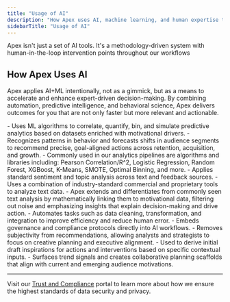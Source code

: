 ```yaml
---
title: "Usage of AI"
description: "How Apex uses AI, machine learning, and human expertise to drive speed, confidence, and predictive accuracy."
sidebarTitle: "Usage of AI"
---
```


<Note>
Apex isn't just a set of AI tools. It's a methodology-driven system with human-in-the-loop intervention points throughout our workflows
</Note>

## How Apex Uses AI

Apex applies AI+ML intentionally, not as a gimmick, but as a means to accelerate and enhance expert-driven decision-making. By combining automation, predictive intelligence, and behavioral science, Apex delivers outcomes for you that are not only faster but more relevant and actionable.

<AccordionGroup>
  <Accordion title="Machine Learning for Predictive Intelligence">
    - Uses ML algorithms to correlate, quantify, bin, and simulate predictive analytics based on datasets enriched with motivational drivers.
    - Recognizes patterns in behavior and forecasts shifts in audience segments to recommend precise, goal-aligned actions across retention, acquisition, and growth.
    - Commonly used in our analytics pipelines are algorithms and libraries including: Pearson Correlation/R^2, Logistic Regression, Random Forest, XGBoost, K-Means, SMOTE, Optimal Binning, and more.
  </Accordion>

  <Accordion title="Extended Text Analysis AI">
    - Applies standard sentiment and topic analysis across text and feedback sources.
    - Uses a combination of industry-standard commercial and proprietary tools to analyze text data.
    - Apex extends and differentiates from commonly seen text analysis by mathematically linking them to motivational data, filtering out noise and emphasizing insights that explain decision-making and drive action.
  </Accordion>

  <Accordion title="AI-Powered Data Processing & Automation">
    - Automates tasks such as data cleaning, transformation, and integration to improve efficiency and reduce human error.
    - Embeds governance and compliance protocols directly into AI workflows.
    - Removes subjectivity from recommendations, allowing analysts and strategists to focus on creative planning and executive alignment.
  </Accordion>

  <Accordion title="Generative AI for Strategic Planning">
    - Used to derive initial draft inspirations for actions and interventions based on specific contextual inputs.
    - Surfaces trend signals and creates collaborative planning scaffolds that align with current and emerging audience motivations.
  </Accordion>
</AccordionGroup>

---

Visit our [Trust and Compliance](https://trust.apexscore.ai) portal to learn more about how we ensure the highest standards of data security and privacy.